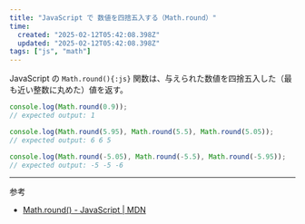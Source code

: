 ```yaml
---
title: "JavaScript で 数値を四捨五入する（Math.round）"
time:
  created: "2025-02-12T05:42:08.398Z"
  updated: "2025-02-12T05:42:08.398Z"
tags: ["js", "math"]
---
```


JavaScript の `Math.round(){:js}` 関数は、与えられた数値を四捨五入した（最も近い整数に丸めた）値を返す。

```js
console.log(Math.round(0.9));
// expected output: 1

console.log(Math.round(5.95), Math.round(5.5), Math.round(5.05));
// expected output: 6 6 5

console.log(Math.round(-5.05), Math.round(-5.5), Math.round(-5.95));
// expected output: -5 -5 -6
```


---

参考

- [Math.round() - JavaScript | MDN](https://developer.mozilla.org/en-US/docs/Web/JavaScript/Reference/Global_Objects/Math/round)

